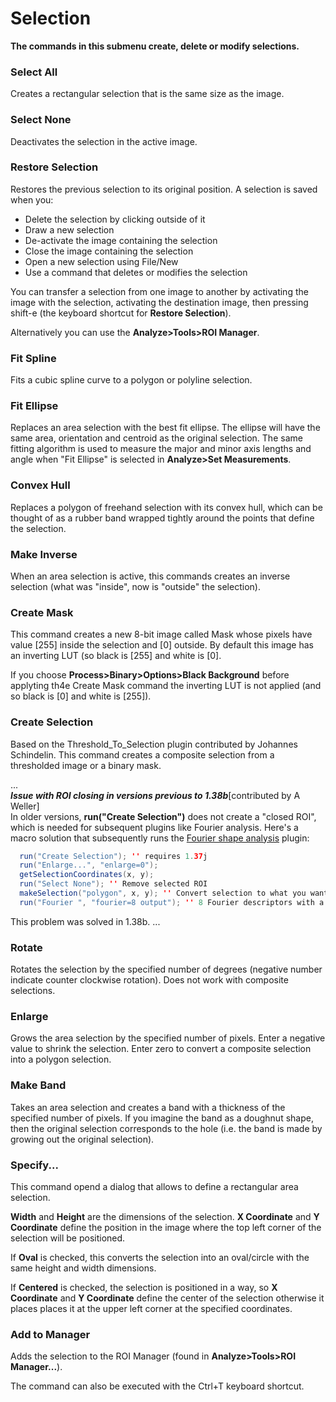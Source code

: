 = Selection =

'''The commands in this submenu create, delete or modify selections.'''

=== Select All ===

Creates a rectangular selection that is the same size as the image.

=== Select None ===

Deactivates the selection in the active image.

=== Restore Selection ===

Restores the previous selection to its original position. A selection is saved when you:

* Delete the selection by clicking outside of it
* Draw a new selection
* De-activate the image containing the selection
* Close the image containing the selection
* Open a new selection using File/New
* Use a command that deletes or modifies the selection

You can transfer a selection from one image to another by activating the image with the selection, activating the destination image, then pressing shift-e (the keyboard shortcut for '''Restore Selection''').

Alternatively you can use the '''Analyze>Tools>ROI Manager'''.

{{:gui:edit:selection-fits.gif|Selection types}}

=== Fit Spline ===

Fits a cubic spline curve to a polygon or polyline selection. 

=== Fit Ellipse ===

Replaces an area selection with the best fit ellipse. The ellipse will have the same area, orientation and centroid as the original selection. The same fitting algorithm is used to measure the major and minor axis lengths and angle when "Fit Ellipse" is selected in '''Analyze>Set Measurements'''. 

=== Convex Hull ===

Replaces a polygon of freehand selection with its convex hull, which can be thought of as a rubber band wrapped tightly around the points that define the selection. 

=== Make Inverse ===

When an area selection is active, this commands creates an inverse selection (what was "inside", now is "outside" the selection).

=== Create Mask ===

This command creates a new 8-bit image called Mask whose pixels have value [255] inside the selection and [0] outside. By default this image has an inverting LUT (so black is [255] and white is [0].

If you choose '''Process>Binary>Options>Black Background''' before applyting th4e Create Mask command the inverting LUT is not applied (and so black is [0] and white is [255]).

=== Create Selection ===

Based on the Threshold_To_Selection plugin contributed by Johannes Schindelin. This command creates a composite selection from a thresholded image or a binary mask.

...'''''<br />Issue with ROI closing in versions previous to 1.38b''' ''[contributed by A Weller]<br />In older versions, '''run("Create Selection")''' does not create a "closed ROI", which is needed for subsequent plugins like Fourier analysis. Here's a macro solution that subsequently runs the [[../../../Members/tboudier/plonearticle.2006-07-12.6904098144/|Fourier shape analysis]] plugin:

<source lang="java">
  run("Create Selection"); '' requires 1.37j
  run("Enlarge...", "enlarge=0");
  getSelectionCoordinates(x, y);
  run("Select None"); '' Remove selected ROI
  makeSelection("polygon", x, y); '' Convert selection to what you want, in this case "polygon"
  run("Fourier ", "fourier=8 output"); '' 8 Fourier descriptors with a default curvature of 5
</source>

This problem was solved in 1.38b. ...

=== Rotate ===

Rotates the selection by the specified number of degrees (negative number indicate counter clockwise rotation). Does not work with composite selections.

=== Enlarge ===

Grows the area selection by the specified number of pixels. Enter a negative value to shrink the selection. Enter zero to convert a composite selection into a polygon selection.

=== Make Band ===

Takes an area selection and creates a band with a thickness of the specified number of pixels. If you imagine the band as a doughnut shape, then the original selection corresponds to the hole (i.e. the band is made by growing out the original selection).

=== Specify... ===

This command opend a dialog that allows to define a rectangular area selection.

'''Width''' and '''Height''' are the dimensions of the selection. '''X Coordinate''' and '''Y Coordinate''' define the position in the image where the top left corner of the selection will be positioned.

If '''Oval''' is checked, this converts the selection into an oval/circle with the same height and width dimensions.

If '''Centered''' is checked, the selection is positioned in a way, so '''X Coordinate''' and '''Y Coordinate''' define the center of the selection otherwise it places places it at the upper left corner at the specified coordinates.

=== Add to Manager ===

Adds the selection to the ROI Manager (found in '''Analyze>Tools>ROI Manager...''').

The command can also be executed with the Ctrl+T keyboard shortcut.
